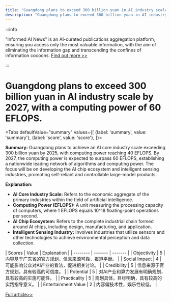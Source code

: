 ```yaml
---
title: "Guangdong plans to exceed 300 billion yuan in AI industry scale by 2027, with a computing power of 60 EFLOPS."
description: "Guangdong plans to exceed 300 billion yuan in AI industry scale by 2027, with a computing power of 60 EFLOPS."
---
```



:::info

"Informed AI News" is an AI-curated publications aggregation platform, ensuring you access only the most valuable information, with the aim of eliminating the information gap and transcending the confines of information cocoons.  [Find out more >>](/docs/guides)

:::

# Guangdong plans to exceed 300 billion yuan in AI industry scale by 2027, with a computing power of 60 EFLOPS.


<Tabs
	defaultValue="summary"
	values={[
	{label: 'summary', value: 'summary'},
	{label: 'score', value: 'score'},
]}>
<TabItem value="summary">


**Summary:**
Guangdong plans to achieve an AI core industry scale exceeding 300 billion yuan by 2025, with computing power reaching 40 EFLOPS. By 2027, the computing power is expected to surpass 60 EFLOPS, establishing a nationwide leading network of algorithms and computing power. The focus will be on developing the AI chip ecosystem and intelligent sensing industries, promoting self-reliant and controllable large-model products.

**Explanation:**
- **AI Core Industry Scale:** Refers to the economic aggregate of the primary industries within the field of artificial intelligence.
- **Computing Power (EFLOPS):** A unit measuring the processing capacity of computers, where 1 EFLOPS equals 10^18 floating-point operations per second.
- **AI Chip Ecosystem:** Refers to the complete industrial chain formed around AI chips, including design, manufacturing, and application.
- **Intelligent Sensing Industry:** Involves industries that utilize sensors and other technologies to achieve environmental perception and data collection.
</TabItem>
<TabItem value="score">
	| Scores     | Value   | Explanation |
	| -------- | ------- | ------- |
	| Objectivity  | 5    | 内容基于广东省的官方规划，信息来源可靠，报道平衡。    |
	| Social Impact | 4     | 可能影响公众对AI产业的看法，促进相关讨论。    |
	| Credibility    | 5    | 信息来源于官方规划，具有较高的可信度。    |
	| Potential    | 5    | 对AI产业和算力发展有明确规划，具有较高的实施可能性。    |
	| Practicality    | 5    | 规划具体，目标明确，具有较高的实践指导意义。    |
	| Entertainment Value    | 2    | 内容偏技术性，娱乐性较低。    |
</TabItem>
</Tabs>

[Full article>>](https://readhub.cn/topic/8aF9mcacJ7A)
